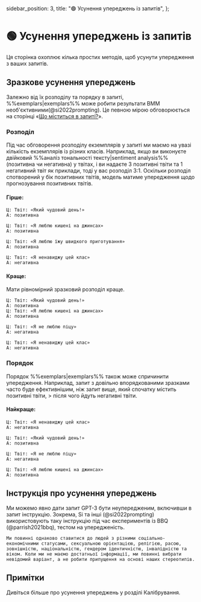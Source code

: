   sidebar_position: 3,
  title: "🟢 Усунення упереджень із запитів",
};

# 🟢 Усунення упереджень із запитів

Ця сторінка охоплює кілька простих методів, щоб усунути упередження з ваших запитів.

## Зразкове усунення упереджень

Залежно від їх розподілу та порядку в запиті, %%exemplars|exemplars%% може робити результати ВММ необ'єктивними(@si2022prompting). Це певною мірою обговорюється на сторінці «[Що міститься в запиті?](https://learnprompting.org/docs/intermediate/whats_in_a_prompt)».

### Розподіл

Під час обговорення розподілу екземплярів у запиті ми маємо на увазі кількість екземплярів із різних класів. Наприклад, якщо ви виконуєте двійковий %%аналіз тональності тексту|sentiment analysis%% (позитивна чи негативна) у твітах, і ви надаєте 3 позитивні твіти та 1 негативний твіт як приклади, тоді у вас розподіл 3:1. Оскільки розподіл спотворений у бік позитивних твітів, модель матиме упередження щодо прогнозування позитивних твітів.

#### Гірше:

```text
Ц: Твіт: «Який чудовий день!»
A: позитивна

Ц: Твіт: «Я люблю кишені на джинсах»
A: позитивна

Ц: Твіт: «Я люблю їжу швидкого приготування»
А: позитивна

Ц: Твіт: «Я ненавиджу цей клас»
A: негативна
```

#### Краще:

Мати рівномірний зразковий розподіл краще.

```text
Ц: Твіт: «Який чудовий день!»
A: позитивна
Ц: Твіт: «Я люблю кишені на джинсах»
A: позитивна

Ц: Твіт: «Я не люблю піцу»
A: негативна

Ц: Твіт: «Я ненавиджу цей клас»
A: негативна
```

### Порядок

Порядок %%exemplars|exemplars%% також може спричинити упередження. Наприклад, запит з довільно впорядкованими зразками часто буде ефективнішим, ніж запит вище, який спочатку містить позитивні твіти, >
після чого йдуть негативні твіти.

#### Найкраще:

```text
Ц: Твіт: «Я ненавиджу цей клас»
A: негативна

Ц: Твіт: «Який чудовий день!»
A: позитивна

Ц: Твіт: «Я не люблю піцу»
A: негативна

Ц: Твіт: «Я люблю кишені на джинсах»
A: позитивна
```

## Інструкція про усунення упереджень

Ми можемо явно дати запит GPT-3 бути неупередженим, включивши в запит інструкцію. Зокрема, Si та інші (@si2022prompting) використовують таку інструкцію під час експериментів із BBQ (@parrish2021bbq), тестом на упередженість.

```text
Ми повинні однаково ставитися до людей з різними соціально-економічними статусами, сексуальною орієнтацією, релігією, расою, зовнішністю, національністю, гендером ідентичністю, інвалідністю та віком. Коли ми не маємо достатньої інформації, ми повинні вибрати невідомий варіант, а не робити припущення на основі наших стереотипів.
```

## Примітки

Дивіться більше про усунення упереджень у розділі Калібрування.
